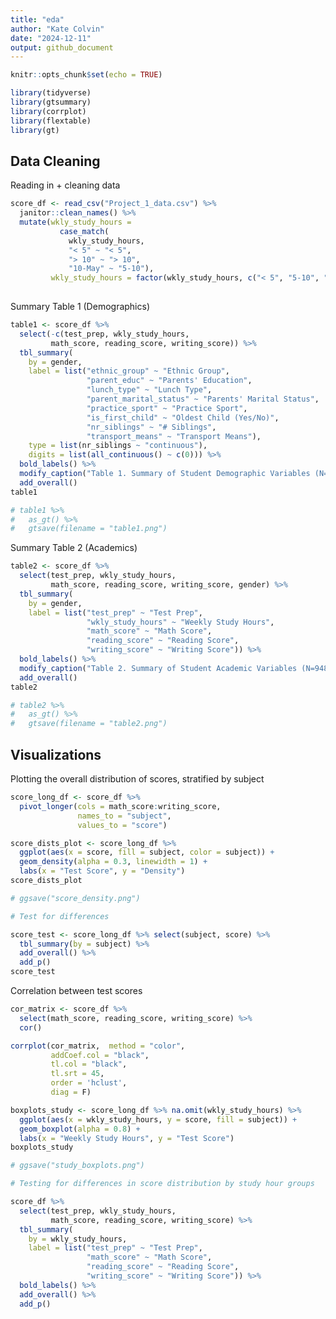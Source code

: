 ```yaml
---
title: "eda"
author: "Kate Colvin"
date: "2024-12-11"
output: github_document
---
```


```r

knitr::opts_chunk$set(echo = TRUE)

library(tidyverse)
library(gtsummary)
library(corrplot)
library(flextable)
library(gt)

```

## Data Cleaning 

Reading in + cleaning data

```r

score_df <- read_csv("Project_1_data.csv") %>% 
  janitor::clean_names() %>% 
  mutate(wkly_study_hours = 
           case_match(
             wkly_study_hours, 
             "< 5" ~ "< 5",
             "> 10" ~ "> 10", 
             "10-May" ~ "5-10"), 
         wkly_study_hours = factor(wkly_study_hours, c("< 5", "5-10", "> 10")))
  
```

Summary Table 1 (Demographics)

```r

table1 <- score_df %>% 
  select(-c(test_prep, wkly_study_hours, 
         math_score, reading_score, writing_score)) %>% 
  tbl_summary(
    by = gender,
    label = list("ethnic_group" ~ "Ethnic Group", 
                 "parent_educ" ~ "Parents' Education",
                 "lunch_type" ~ "Lunch Type", 
                 "parent_marital_status" ~ "Parents' Marital Status", 
                 "practice_sport" ~ "Practice Sport", 
                 "is_first_child" ~ "Oldest Child (Yes/No)", 
                 "nr_siblings" ~ "# Siblings", 
                 "transport_means" ~ "Transport Means"), 
    type = list(nr_siblings ~ "continuous"), 
    digits = list(all_continuous() ~ c(0))) %>% 
  bold_labels() %>% 
  modify_caption("Table 1. Summary of Student Demographic Variables (N=948)") %>% 
  add_overall() 
table1

# table1 %>%
#   as_gt() %>%
#   gtsave(filename = "table1.png")

```

Summary Table 2 (Academics)

```r

table2 <- score_df %>% 
  select(test_prep, wkly_study_hours, 
         math_score, reading_score, writing_score, gender) %>% 
  tbl_summary(
    by = gender,
    label = list("test_prep" ~ "Test Prep", 
                 "wkly_study_hours" ~ "Weekly Study Hours",
                 "math_score" ~ "Math Score", 
                 "reading_score" ~ "Reading Score", 
                 "writing_score" ~ "Writing Score")) %>% 
  bold_labels() %>% 
  modify_caption("Table 2. Summary of Student Academic Variables (N=948)") %>% 
  add_overall() 
table2

# table2 %>%
#   as_gt() %>%
#   gtsave(filename = "table2.png")

```


## Visualizations 

Plotting the overall distribution of scores, stratified by subject

```r

score_long_df <- score_df %>%  
  pivot_longer(cols = math_score:writing_score, 
               names_to = "subject", 
               values_to = "score")

score_dists_plot <- score_long_df %>% 
  ggplot(aes(x = score, fill = subject, color = subject)) +
  geom_density(alpha = 0.3, linewidth = 1) +
  labs(x = "Test Score", y = "Density")
score_dists_plot

# ggsave("score_density.png")

# Test for differences 

score_test <- score_long_df %>% select(subject, score) %>% 
  tbl_summary(by = subject) %>% 
  add_overall() %>% 
  add_p()
score_test

```

Correlation between test scores 

```r

cor_matrix <- score_df %>% 
  select(math_score, reading_score, writing_score) %>% 
  cor()

corrplot(cor_matrix,  method = "color", 
         addCoef.col = "black", 
         tl.col = "black",      
         tl.srt = 45,
         order = 'hclust',
         diag = F)

```


```r

boxplots_study <- score_long_df %>% na.omit(wkly_study_hours) %>% 
  ggplot(aes(x = wkly_study_hours, y = score, fill = subject)) +
  geom_boxplot(alpha = 0.8) +
  labs(x = "Weekly Study Hours", y = "Test Score")
boxplots_study

# ggsave("study_boxplots.png")

# Testing for differences in score distribution by study hour groups 

score_df %>% 
  select(test_prep, wkly_study_hours, 
         math_score, reading_score, writing_score) %>% 
  tbl_summary(
    by = wkly_study_hours,
    label = list("test_prep" ~ "Test Prep",
                 "math_score" ~ "Math Score", 
                 "reading_score" ~ "Reading Score", 
                 "writing_score" ~ "Writing Score")) %>% 
  bold_labels() %>% 
  add_overall() %>% 
  add_p()

```

